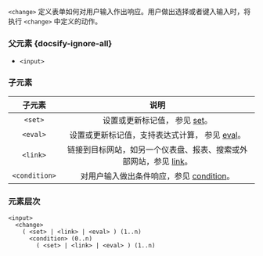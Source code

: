 `<change>` 定义表单如何对用户输入作出响应。用户做出选择或者键入输入时，将执行 `<change>` 中定义的动作。

### 父元素 {docsify-ignore-all}

* `<input>`

### 子元素

|子元素|说明|
|:--:|:--:|
|`<set>`|设置或更新标记值， 参见 [set](/xml_set)。|
|`<eval>`|设置或更新标记值，支持表达式计算， 参见 [eval](/xml_eval)。|
|`<link>`|链接到目标网站，如另一个仪表盘、报表、搜索或外部网站，参见 [link](/xml_link)。|
|`<condition>`|对用户输入做出条件响应，参见 [condition](/xml_condition)。|

### 元素层次
```
<input>
  <change>
    ( <set> | <link> | <eval> ) (1..n)
      <condition> (0..n)
        ( <set> | <link> | <eval> ) (1..n)
```
